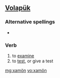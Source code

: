 ==[[Volapük]]==

===Alternative spellings===
* {{l|vo|xamoyn}}

===Verb===
{{infl|vo|verb}}

# to [[examine]]
# to [[test]], or give a test

[[mg:xamön]]
[[vo:xamön]]